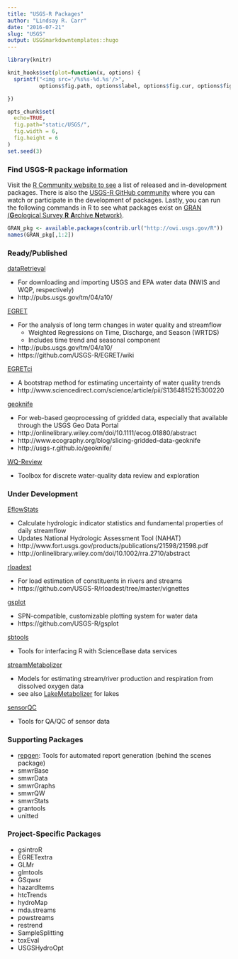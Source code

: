 ```yaml
---
title: "USGS-R Packages"
author: "Lindsay R. Carr"
date: "2016-07-21"
slug: "USGS"
output: USGSmarkdowntemplates::hugo
---
```


```r
library(knitr)

knit_hooks$set(plot=function(x, options) {
  sprintf("<img src='/%s%s-%d.%s'/>", 
          options$fig.path, options$label, options$fig.cur, options$fig.ext)

})

opts_chunk$set(
  echo=TRUE,
  fig.path="static/USGS/",
  fig.width = 6,
  fig.height = 6
)
set.seed(3)
```

### Find USGS-R package information

Visit the [R Community website to see](http://owi.usgs.gov/R/) a list of released and in-development packages. There is also the [USGS-R GitHub community](https://github.com/USGS-R) where you can watch or participate in the development of packages. Lastly, you can run the following commands in R to see what packages exist on [GRAN (**G**eological Survey **R** **A**rchive **N**etwork)](GRAN_pkg <- available.packages(contrib.url("http://owi.usgs.gov/R"))
names(GRAN_pkg[,1:2])).

```r
GRAN_pkg <- available.packages(contrib.url("http://owi.usgs.gov/R"))
names(GRAN_pkg[,1:2])
```

### Ready/Published

[dataRetrieval](https://github.com/USGS-R/dataRetrieval) 

* For downloading and importing USGS and EPA water data (NWIS and WQP, respectively)
* http://pubs.usgs.gov/tm/04/a10/

[EGRET](https://github.com/USGS-R/EGRET)

* For the analysis of long term changes in water quality and streamflow
    + Weighted Regressions on Time, Discharge, and Season (WRTDS)
    + Includes time trend and seasonal component
* http://pubs.usgs.gov/tm/04/a10/
* https://github.com/USGS-R/EGRET/wiki

[EGRETci](https://github.com/USGS-R/EGRETci)

* A bootstrap method for estimating uncertainty of water quality trends
* http://www.sciencedirect.com/science/article/pii/S1364815215300220

[geoknife](https://github.com/USGS-R/geoknife)

* For web-based geoprocessing of gridded data, especially that available through the USGS Geo Data Portal
* http://onlinelibrary.wiley.com/doi/10.1111/ecog.01880/abstract
* http://www.ecography.org/blog/slicing-gridded-data-geoknife 
* http://usgs-r.github.io/geoknife/

[WQ-Review](https://github.com/USGS-R/WQ-Review)

* Toolbox for discrete water-quality data review and exploration

### Under Development

[EflowStats](https://github.com/USGS-R/EflowStats)

* Calculate hydrologic indicator statistics and fundamental properties of daily streamflow
* Updates National Hydrologic Assessment Tool (NAHAT)
* http://www.fort.usgs.gov/products/publications/21598/21598.pdf
* http://onlinelibrary.wiley.com/doi/10.1002/rra.2710/abstract 

[rloadest](https://github.com/USGS-R/rloadest)

* For load estimation of constituents in rivers and streams
* https://github.com/USGS-R/rloadest/tree/master/vignettes 

[gsplot](https://github.com/USGS-R/gsplot)

* SPN-compatible, customizable plotting system for water data
* https://github.com/USGS-R/gsplot 

[sbtools](https://github.com/USGS-R/sbtools)

* Tools for interfacing R with ScienceBase data services

[streamMetabolizer](https://github.com/USGS-R/streamMetabolizer)

* Models for estimating stream/river production and respiration from dissolved oxygen data
* see also [LakeMetabolizer](https://github.com/GLEON/LakeMetabolizer) for lakes

[sensorQC](https://github.com/USGS-R/sensorQC)

* Tools for QA/QC of sensor data

### Supporting Packages

* [repgen](https://github.com/USGS-R/repgen): Tools for automated report generation (behind the scenes package)
* smwrBase
* smwrData
* smwrGraphs
* smwrQW
* smwrStats
* grantools
* unitted

### Project-Specific Packages
* gsintroR
* EGRETextra
* GLMr
* glmtools
* GSqwsr
* hazardItems
* htcTrends
* hydroMap
* mda.streams
* powstreams
* restrend
* SampleSplitting
* toxEval
* USGSHydroOpt

